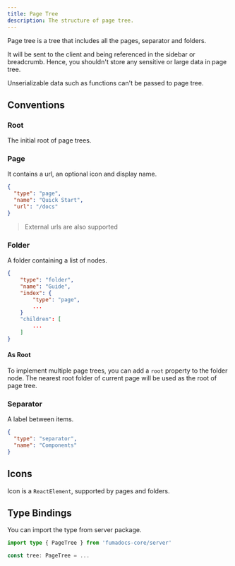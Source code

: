 ```yaml
---
title: Page Tree
description: The structure of page tree.
---
```


Page tree is a tree that includes all the pages, separator and folders.

It will be sent to the client and being referenced in the sidebar or breadcrumb.
Hence, you shouldn't store any sensitive or large data in page tree.

<Callout title="Note">
  Unserializable data such as functions can't be passed to page tree.
</Callout>

## Conventions

### Root

The initial root of page trees.

<AutoTypeTable path='headless' name='PageTreeRoot' />

### Page

It contains a url, an optional icon and display name.

```json
{
  "type": "page",
  "name": "Quick Start",
  "url": "/docs"
}
```

> External urls are also supported

<AutoTypeTable path='headless' name='PageTreeItem' />

### Folder

A folder containing a list of nodes.

```json
{
    "type": "folder",
    "name": "Guide",
    "index": {
        "type": "page",
        ...
    }
    "children": [
        ...
    ]
}
```

<AutoTypeTable path='headless' name='PageTreeFolder' />

#### As Root

To implement multiple page trees, you can add a `root` property to the folder node. The nearest root folder of current page will be used as the root of page tree.

### Separator

A label between items.

```json
{
  "type": "separator",
  "name": "Components"
}
```

<AutoTypeTable path='headless' name='PageTreeSeparator' />

## Icons

Icon is a `ReactElement`, supported by pages and folders.

## Type Bindings

You can import the type from server package.

```ts
import type { PageTree } from 'fumadocs-core/server'

const tree: PageTree = ...
```
